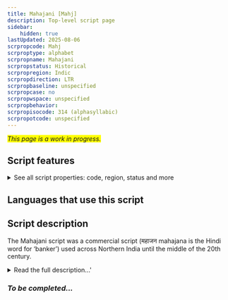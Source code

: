 ```yaml
---
title: Mahajani [Mahj]
description: Top-level script page
sidebar:
    hidden: true
lastUpdated: 2025-08-06
scrpropcode: Mahj
scrproptype: alphabet
scrpropname: Mahajani
scrpropstatus: Historical
scrpropregion: Indic
scrpropdirection: LTR
scrpropbaseline: unspecified
scrpropcase: no
scrpropwspace: unspecified
scrpropbehavior: 
scrpropisocode: 314 (alphasyllabic)
scrpropotcode: unspecified
---
```


<span style='background-color:yellow'>_This page is a work in progress._</span>


## Script features

<details>
<summary> See all script properties: code, region, status and more</summary>
<ScriptInfo />
</details>

## Languages that use this script

<WsList script='Mahj' wsMax='5' />

## Script description

The Mahajani script was a commercial script (महाजन mahajana is the Hindi word for ‘banker’) used across Northern India until the middle of the 20th century.

<details><summary>Read the full description...'</summary>_Not yet available._</details>

### _To be completed..._

